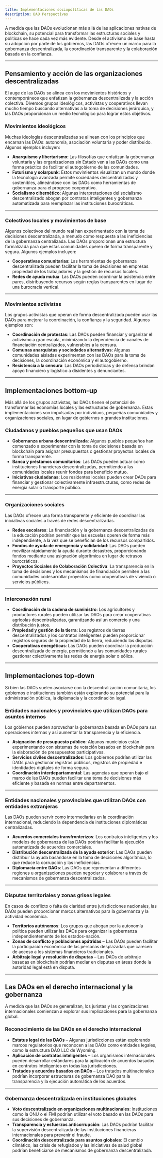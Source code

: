 ```yaml
---
title: Implementaciones sociopolíticas de las DAOs
description: DAO Perspectivas
---
```


A medida que las DAOs evolucionan más allá de las aplicaciones nativas de blockchain, su potencial para transformar las estructuras sociales y políticas se hace cada vez más evidente. Desde el activismo de base hasta su adopción por parte de los gobiernos, las DAOs ofrecen un marco para la gobernanza descentralizada, la coordinación transparente y la colaboración basada en la confianza.

---

## **Pensamiento y acción de las organizaciones descentralizadas**

El auge de las DAOs se alinea con los movimientos históricos y contemporáneos que enfatizan la gobernanza descentralizada y la acción colectiva. Diversos grupos ideológicos, activistas y cooperativos llevan mucho tiempo buscando alternativas a la toma de decisiones jerárquica, y las DAOs proporcionan un medio tecnológico para lograr estos objetivos.

### **Movimientos ideológicos**
Muchas ideologías descentralizadas se alinean con los principios que encarnan las DAOs: autonomía, asociación voluntaria y poder distribuido. Algunos ejemplos incluyen:
- **Anarquismo y libertarismo**: Las filosofías que enfatizan la gobernanza voluntaria y las organizaciones sin Estado ven a las DAOs como una forma práctica de facilitar el autogobierno de las comunidades. 
- **Futurismo y solarpunk**: Estos movimientos visualizan un mundo donde la tecnología avanzada permite sociedades descentralizadas y sostenibles, alineándose con las DAOs como herramientas de gobernanza para el progreso cooperativo.
- **Socialismo cibernético**: Algunas interpretaciones del socialismo descentralizado abogan por contratos inteligentes y gobernanza automatizada para reemplazar las instituciones burocráticas.

---

### **Colectivos locales y movimientos de base**
Algunos colectivos del mundo real han experimentado con la toma de decisiones descentralizada, a menudo como respuesta a las ineficiencias de la gobernanza centralizada. Las DAOs proporcionan una estructura formalizada para que estas comunidades operen de forma transparente y segura. Algunos ejemplos incluyen:

- **Cooperativas comunitarias**: Las herramientas de gobernanza descentralizada pueden facilitar la toma de decisiones en empresas propiedad de los trabajadores y la gestión de recursos locales.
- **Redes de ayuda mutua**: Las DAOs pueden coordinar la asistencia entre pares, distribuyendo recursos según reglas transparentes en lugar de una burocracia vertical.

---

### **Movimientos activistas**
Los grupos activistas que operan de forma descentralizada pueden usar las DAOs para mejorar la coordinación, la confianza y la seguridad. Algunos ejemplos son:
- **Coordinación de protestas**: Las DAOs pueden financiar y organizar el activismo a gran escala, minimizando la dependencia de canales de financiación centralizados, vulnerables a la censura.
- **Comunas anarquistas y sociedades alternativas**: Algunas comunidades aisladas experimentan con las DAOs para la toma de decisiones, la coordinación económica y el autogobierno.
- **Resistencia a la censura**: Las DAOs periodísticas y de defensa brindan apoyo financiero y logístico a disidentes y denunciantes.

---

## **Implementaciones bottom-up**

Más allá de los grupos activistas, las DAOs tienen el potencial de transformar las economías locales y las estructuras de gobernanza. Estas implementaciones son impulsadas por individuos, pequeñas comunidades y organizaciones sociales, en lugar de gobiernos o grandes instituciones. 

### **Ciudadanos y pueblos pequeños que usan DAOs**
- **Gobernanza urbana descentralizada**: Algunos pueblos pequeños han comenzado a experimentar con la toma de decisiones basada en blockchain para asignar presupuestos o gestionar proyectos locales de forma transparente.
- **Banca y préstamos comunitarios**: Las DAOs pueden actuar como instituciones financieras descentralizadas, permitiendo a las comunidades locales reunir fondos para beneficio mutuo.
- **Iniciativas ciudadanas**: Los residentes locales pueden crear DAOs para financiar y gestionar colectivamente infraestructuras, como redes de energía solar o transporte público.

---

### **Organizaciones sociales**
Las DAOs ofrecen una forma transparente y eficiente de coordinar las iniciativas sociales a través de redes descentralizadas.
- **Redes escolares**: La financiación y la gobernanza descentralizadas de la educación podrían permitir que las escuelas operen de forma más independiente, a la vez que se benefician de los recursos compartidos.
- **Fondos de ayuda de emergencia y solidaridad**: Las DAOs pueden movilizar rápidamente la ayuda durante desastres, proporcionando fondos mediante una asignación algorítmica en lugar de retrasos burocráticos. 
- **Proyectos Sociales de Colaboración Colectiva**: La transparencia en la toma de decisiones y los mecanismos de financiación permiten a las comunidades codesarrollar proyectos como cooperativas de vivienda o servicios públicos.

---

### **Interconexión rural**
- **Coordinación de la cadena de suministro**: Los agricultores y productores rurales pueden utilizar las DAOs para crear cooperativas agrícolas descentralizadas, garantizando así un comercio y una distribución justos.
- **Propiedad y gestión de la tierra**: Los registros de tierras descentralizados y los contratos inteligentes pueden proporcionar registros seguros de la propiedad de la tierra, reduciendo las disputas.
- **Cooperativas energéticas**: Las DAOs pueden coordinar la producción descentralizada de energía, permitiendo a las comunidades rurales gestionar colectivamente las redes de energía solar o eólica.

---

## **Implementaciones top-down**

Si bien las DAOs suelen asociarse con la descentralización comunitaria, los gobiernos e instituciones también están explorando su potencial para la administración pública, la diplomacia y la coordinación legal.

### **Entidades nacionales y provinciales que utilizan DAOs para asuntos internos**
Los gobiernos pueden aprovechar la gobernanza basada en DAOs para sus operaciones internas y así aumentar la transparencia y la eficiencia.

- **Asignación de presupuesto público**: Algunos municipios están experimentando con sistemas de votación basados ​​en blockchain para la elaboración de presupuestos participativos.
- **Servicios civiles descentralizados**: Los gobiernos podrían utilizar las DAOs para gestionar registros públicos, registros de propiedad e identidades digitales de forma segura.
- **Coordinación interdepartamental**: Las agencias que operan bajo el marco de las DAOs pueden facilitar una toma de decisiones más eficiente y basada en normas entre departamentos.

---

### **Entidades nacionales y provinciales que utilizan DAOs con entidades extranjeras**
Las DAOs pueden servir como intermediarias en la coordinación internacional, reduciendo la dependencia de instituciones diplomáticas centralizadas.

- **Acuerdos comerciales transfronterizos**: Los contratos inteligentes y los modelos de gobernanza de las DAOs podrían facilitar la ejecución automatizada de acuerdos comerciales.
- **Distribución descentralizada de la ayuda exterior**: Las DAOs pueden distribuir la ayuda basándose en la toma de decisiones algorítmica, lo que reduce la corrupción y las ineficiencias.
- **Diplomacia entre DAOs**: Las DAOs que representan a diferentes regiones u organizaciones pueden negociar y colaborar a través de mecanismos de gobernanza descentralizados.

---

### **Disputas territoriales y zonas grises legales**

En casos de conflicto o falta de claridad entre jurisdicciones nacionales, las DAOs pueden proporcionar marcos alternativos para la gobernanza y la actividad económica.

- **Territorios autónomos**: Los grupos que abogan por la autonomía política pueden utilizar las DAOs para organizar la gobernanza independientemente de los estados-nación. 
- **Zonas de conflicto y poblaciones apátridas** – Las DAOs pueden facilitar la participación económica de las personas desplazadas que carecen de acceso a los sistemas financieros tradicionales.
- **Arbitraje legal y resolución de disputas** – Las DAOs de arbitraje basadas en blockchain podrían mediar en disputas en áreas donde la autoridad legal está en disputa.

---

## **Las DAOs en el derecho internacional y la gobernanza**

A medida que las DAOs se generalizan, los juristas y las organizaciones internacionales comienzan a explorar sus implicaciones para la gobernanza global.

### **Reconocimiento de las DAOs en el derecho internacional**

- **Estatus legal de las DAOs** – Algunas jurisdicciones están explorando marcos regulatorios que reconocen a las DAOs como entidades legales, como la estructura DAO LLC de Wyoming.
- **Aplicación de contratos inteligentes** – Los organismos internacionales pueden desarrollar estándares para la aplicación de acuerdos basados ​​en contratos inteligentes en todas las jurisdicciones.
- **Tratados y acuerdos basados ​​en DAOs** – Los tratados multinacionales podrían incorporar estructuras de gobernanza DAO para la transparencia y la ejecución automática de los acuerdos.

---

### **Gobernanza descentralizada en instituciones globales**
- **Voto descentralizado en organizaciones multinacionales**: Instituciones como la ONU o el FMI podrían utilizar el voto basado en las DAOs para sus decisiones de gobernanza.
- **Transparencia y esfuerzos anticorrupción**: Las DAOs podrían facilitar la supervisión descentralizada de las instituciones financieras internacionales para prevenir el fraude.
- **Coordinación descentralizada para asuntos globales**: El cambio climático, las crisis de refugiados y las iniciativas de salud global podrían beneficiarse de mecanismos de gobernanza descentralizada.
